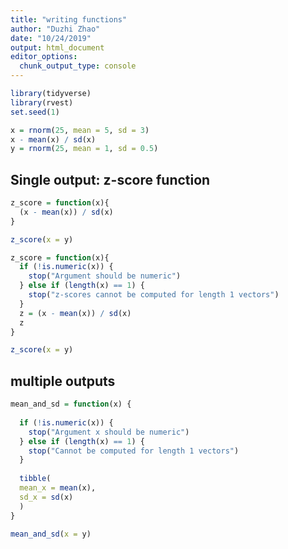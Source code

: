 ```yaml
---
title: "writing functions"
author: "Duzhi Zhao"
date: "10/24/2019"
output: html_document
editor_options: 
  chunk_output_type: console
---
```


```r
library(tidyverse)
library(rvest)
set.seed(1)

```

```r
x = rnorm(25, mean = 5, sd = 3)
x - mean(x) / sd(x)
y = rnorm(25, mean = 1, sd = 0.5)
```

## Single output: z-score function
```r
z_score = function(x){
  (x - mean(x)) / sd(x)
}

z_score(x = y)

```

```r
z_score = function(x){
  if (!is.numeric(x)) {
    stop("Argument should be numeric")
  } else if (length(x) == 1) {
    stop("z-scores cannot be computed for length 1 vectors")
  }
  z = (x - mean(x)) / sd(x)
  z
}

z_score(x = y)
```

## multiple outputs
```r
mean_and_sd = function(x) {
  
  if (!is.numeric(x)) {
    stop("Argument x should be numeric")
  } else if (length(x) == 1) {
    stop("Cannot be computed for length 1 vectors")
  }
  
  tibble(
  mean_x = mean(x),
  sd_x = sd(x)
  )
}
```

```r
mean_and_sd(x = y)
```

